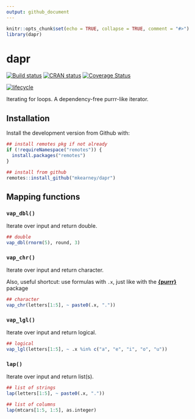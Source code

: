 ```yaml
---
output: github_document
---
```


<!-- README.md is generated from README.Rmd. Please edit that file -->

```r
knitr::opts_chunk$set(echo = TRUE, collapse = TRUE, comment = "#>")
library(dapr)
```
# dapr

[![Build status](https://travis-ci.org/mkearney/dapr.svg?branch=master)](https://travis-ci.org/mkearney/dapr)
[![CRAN status](https://www.r-pkg.org/badges/version/dapr)](https://cran.r-project.org/package=dapr)
[![Coverage Status](https://codecov.io/gh/mkearney/dapr/branch/master/graph/badge.svg)](https://codecov.io/gh/mkearney/dapr?branch=master)

<!--#![Downloads](https://cranlogs.r-pkg.org/badges/dapr)
#![Downloads](https://cranlogs.r-pkg.org/badges/grand-total/dapr)-->
[![lifecycle](https://img.shields.io/badge/lifecycle-experimental-orange.svg)](https://www.tidyverse.org/lifecycle/#experimental)

Iterating for loops. A dependency-free purrr-like iterator.

## Installation

Install the development version from Github with:

``` r
## install remotes pkg if not already
if (!requireNamespace("remotes")) {
  install.packages("remotes")
}

## install from github
remotes::install_github("mkearney/dapr")
```


## Mapping functions

### `vap_dbl()`

Iterate over input and return double.

```r
## double
vap_dbl(rnorm(5), round, 3)
```

### `vap_chr()`

Iterate over input and return character.

Also, useful shortcut: use formulas with `.x`, just like with the
[**{purrr}**](https://purrr.tidyverse.org) package

```r
## character
vap_chr(letters[1:5], ~ paste0(.x, "."))
```

### `vap_lgl()`

Iterate over input and return logical.


```r
## logical
vap_lgl(letters[1:5], ~ .x %in% c("a", "e", "i", "o", "u"))
```


### `lap()`

Iterate over input and return list(s).

```r
## list of strings
lap(letters[1:5], ~ paste0(.x, "."))

## list of columns
lap(mtcars[1:5, 1:5], as.integer)
```
